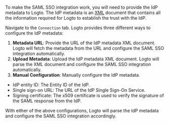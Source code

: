 To make the SAML SSO integration work, you will need to provide the IdP metadata to Logto. The IdP metadata is an [XML](https://blog.logto.io/what-is-xml) document that contains all the information required for Logto to establish the trust with the IdP.

Navigate to the `Connection` tab. Logto provides three different ways to configure the IdP metadata:

1. **Metadata URL**: Provide the URL of the IdP metadata XML document. Logto will fetch the metadata from the URL and configure the SAML SSO integration automatically.
2. **Upload Metadata**: Upload the IdP metadata XML document. Logto will parse the XML document and configure the SAML SSO integration automatically.
3. **Manual Configuration**: Manually configure the IdP metadata.

- IdP entity ID: The Entity ID of the IdP.
- Single sign-on URL: The URL of the IdP Single Sign-On Service.
- Signing certificate: The x509 certificate is used to verify the signature of the SAML response from the IdP.

With either of the above configurations, Logto will parse the IdP metadata and configure the SAML SSO integration accordingly.
